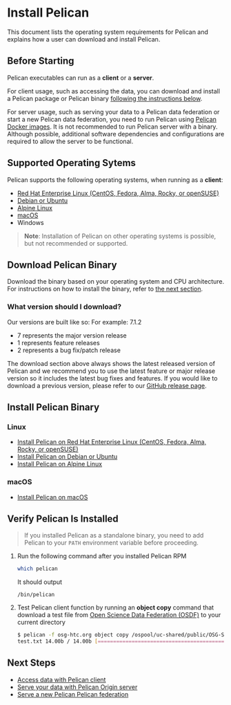 
# Install Pelican

This document lists the operating system requirements for Pelican and explains how a user can download and install Pelican.

## Before Starting

Pelican executables can run as a **client** or a **server**.

For client usage, such as accessing the data, you can download and install a Pelican package or Pelican binary [following the instructions below](#install-pelican-binary).

For server usage, such as serving your data to a Pelican data federation or start a new Pelican data federation, you need to run Pelican using [Pelican Docker images](./install/docker.mdx). It is not recommended to run Pelican server with a binary. Although possible, additional software dependencies and configurations are required to allow the server to be functional.


## Supported Operating Sytems

Pelican supports the following operating systems, when running as a **client**:

* [Red Hat Enterprise Linux (CentOS, Fedora, Alma, Rocky, or openSUSE)](./install/rhel.mdx)
* [Debian or Ubuntu](./install/debian.mdx)
* [Alpine Linux](./install/alpine.mdx)
* [macOS](./install/macos.mdx)
* Windows

> **Note**: Installation of Pelican on other operating systems is possible, but not recommended or supported.

## Download Pelican Binary

Download the binary based on your operating system and CPU architecture. For instructions on how to install the binary, refer to [the next section](#install-pelican-binary).

<DownloadsComponent />

### What version should I download?
Our versions are built like so:
For example: 7.1.2
- 7 represents the major version release
- 1 represents feature releases
- 2 represents a bug fix/patch release

The download section above always shows the latest released version of Pelican and we recommend you to use the latest feature or major release version so it includes the latest bug fixes and features. If you would like to download a previous version, please refer to our [GitHub release page](https://github.com/PelicanPlatform/pelican/releases).

## Install Pelican Binary

### Linux

* [Install Pelican on Red Hat Enterprise Linux (CentOS, Fedora, Alma, Rocky, or openSUSE)](./install/rhel.mdx)
* [Install Pelican on Debian or Ubuntu](./install/debian.mdx)
* [Install Pelican on Alpine Linux](./install/alpine.mdx)

### macOS

* [Install Pelican on macOS](./install/macos.mdx)

## Verify Pelican Is Installed

> If you installed Pelican as a standalone binary, you need to add Pelican to your `PATH` environment variable before proceeding.

1. Run the following command after you installed Pelican RPM

    ```bash
    which pelican
    ```

    It should output

    ```console
    /bin/pelican
    ```

2. Test Pelican client function by running an **object copy** command that download a test file from [Open Science Data Federation (OSDF)](https://osg-htc.org/services/osdf) to your current directory

    ```bash
    $ pelican -f osg-htc.org object copy /ospool/uc-shared/public/OSG-Staff/validation/test.txt .
    test.txt 14.00b / 14.00b [=============================================================================================] Done!
    ```

## Next Steps

* [Access data with Pelican client](../client-usage.mdx)
* [Serve your data with Pelican Origin server](../serving_an_origin.mdx)
* [Serve a new Pelican Pelican federation](../serving_a_federation.mdx)
